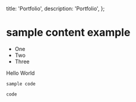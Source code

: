   title: 'Portfolio',
  description: 'Portfolio',
};

# sample content example

- One
- Two
- Three

Hello World

```
sample code
```

`code`

<StackBlitzEmbed
  repo='deadrabbit07/web-portfolio-serve'
  height='700px'
/>
